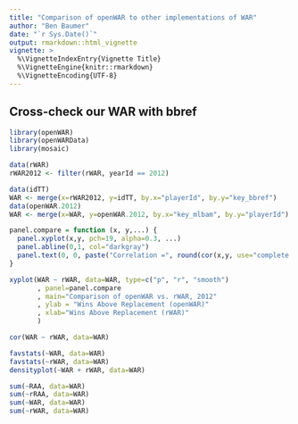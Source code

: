 ```yaml
---
title: "Comparison of openWAR to other implementations of WAR"
author: "Ben Baumer"
date: "`r Sys.Date()`"
output: rmarkdown::html_vignette
vignette: >
  %\VignetteIndexEntry{Vignette Title}
  %\VignetteEngine{knitr::rmarkdown}
  %\VignetteEncoding{UTF-8}
---
```



## Cross-check our WAR with bbref

```r
library(openWAR)
library(openWARData)
library(mosaic)
```

```r
data(rWAR)
rWAR2012 <- filter(rWAR, yearId == 2012)
```

```r
data(idTT)
WAR <- merge(x=rWAR2012, y=idTT, by.x="playerId", by.y="key_bbref")
data(openWAR.2012)
WAR <- merge(x=WAR, y=openWAR.2012, by.x="key_mlbam", by.y="playerId")
```

```r
panel.compare = function (x, y,...) {
  panel.xyplot(x,y, pch=19, alpha=0.3, ...)
  panel.abline(0,1, col="darkgray")
  panel.text(0, 0, paste("Correlation =", round(cor(x,y, use="complete.obs"), 3)))
}

xyplot(WAR ~ rWAR, data=WAR, type=c("p", "r", "smooth")
       , panel=panel.compare
       , main="Comparison of openWAR vs. rWAR, 2012"
       , ylab = "Wins Above Replacement (openWAR)"
       , xlab="Wins Above Replacement (rWAR)"
       )
```

```r
cor(WAR ~ rWAR, data=WAR)

favstats(~WAR, data=WAR)
favstats(~rWAR, data=WAR)
densityplot(~WAR + rWAR, data=WAR)
```

```r
sum(~RAA, data=WAR)
sum(~rRAA, data=WAR)
sum(~WAR, data=WAR)
sum(~rWAR, data=WAR)
```

